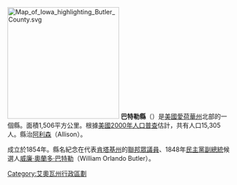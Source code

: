 {{noteTA
|T=zh-tw:巴特勒郡 (愛荷華州);zh-hk:巴特勒縣 (愛荷華州);zh-cn:巴特勒县 (爱荷华州);
|1=zh-tw:郡;zh-hk:縣;zh-cn:县;
}}
{{Otheruses|巴特勒縣|subject=美國愛荷華州的一個縣|other=同名的縣}}
[[File:Map_of_Iowa_highlighting_Butler_County.svg|250px]]
'''巴特勒縣'''（{{lang-en|Butler County}}）是[[美國|美國]][[愛荷華州|愛荷華州]]北部的一個縣。面積1,506平方公里。根據[[美國2000年人口普查|美國2000年人口普查]]估計，共有人口15,305人。縣治[[阿利森_(爱荷华州)|阿利森]]（Allison）。

成立於1854年。縣名紀念在代表[[肯塔基州|肯塔基州]]的[[美國眾議院|聯邦眾議員]]、1848年[[民主黨_(美國)|民主黨]][[美國副總統|副總統]]候選人[[威廉·奧蘭多·巴特勒|威廉·奧蘭多·巴特勒]]（William Orlando Butler）。
{{iowa-stub}}

{{DEFAULTSORT:Butler}}
[[Category:艾奧瓦州行政區劃|Category:艾奧瓦州行政區劃]]

{{爱荷华州}}